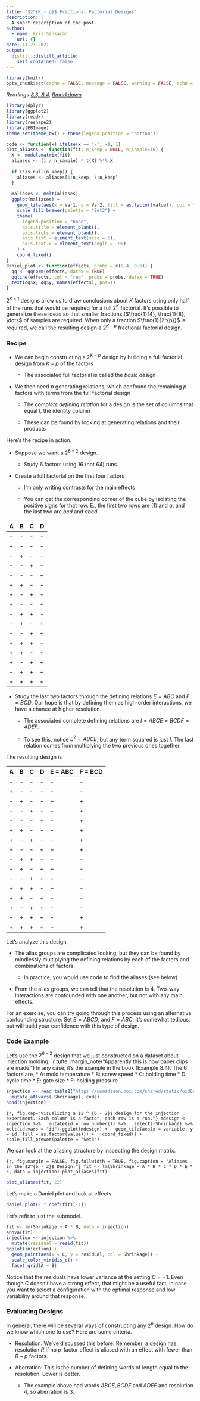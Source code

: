 ```yaml
---
title: "$2^{K - p}$ Fractional Factorial Designs"
description: |
  A short description of the post.
author:
  - name: Kris Sankaran
    url: {}
date: 11-23-2021
output:
  distill::distill_article:
    self_contained: false
---
```


```r
library(knitr)
opts_chunk$set(cache = FALSE, message = FALSE, warning = FALSE, echo = TRUE)
```


_Readings [8.3, 8.4](), [Rmarkdown]()_


```r
library(dplyr)
library(ggplot2)
library(readr)
library(reshape2)
library(EBImage)
theme_set(theme_bw() + theme(legend.position = "bottom"))
```

```r
code <- function(x) ifelse(x == '-', -1, 1)
plot_aliases <- function(fit, n_keep = NULL, n_sample=16) {
  X <- model.matrix(fit)
  aliases <- (1 / n_sample) * t(X) %*% X
  
  if (!is.null(n_keep)) {
    aliases <- aliases[1:n_keep, 1:n_keep]
  }
  
  maliases <- melt(aliases)
  ggplot(maliases) +
    geom_tile(aes(x = Var1, y = Var2, fill = as.factor(value)), col = "black") +
    scale_fill_brewer(palette = "Set3") +
    theme(
      legend.position = "none",
      axis.title = element_blank(),
      axis.ticks = element_blank(),
      axis.text = element_text(size = 6),
      axis.text.x = element_text(angle = -90)
    ) +
    coord_fixed()
}
daniel_plot <- function(effects, probs = c(0.4, 0.6)) { 
  qq <- qqnorm(effects, datax = TRUE)
  qqline(effects, col = "red", probs = probs, datax = TRUE)
  text(qq$x, qq$y, names(effects), pos=1)
}
```

$2^{K - 1}$ designs allow us to draw conclusions about $K$ factors using only
half of the runs that would be required for a full $2^{K}$ factorial. It’s
possible to generalize these ideas so that smaller fractions ($\frac{1}{4},
\frac{1}{8}, \dots$ of samples are required.  When only a fraction
$\frac{1}{2^{p}}$ is required, we call the resulting design a $2^{K - p}$
fractional factorial design.

### Recipe

* We can begin constructing a $2^{K - p}$ design by building a full factorial
design from $K - p$ of the factors

	* The associated full factorial is called the _basic design_
	
* We then need $p$ generating relations, which confound the remaining $p$
factors with terms from the full factorial design

	* The _complete defining relation_ for a design is the set of columns that equal $I$, the identity column
	
	* These can be found by looking at generating relations and their products
	
Here’s the recipe in action.

* Suppose we want a $2^{6 - 2}$ design.

	* Study 6 factors using 16 (not 64) runs.
	
* Create a full factorial on the first four factors

	* I’m only writing contrasts for the main effects
	
	* You can get the corresponding corner of the cube by isolating the positive
	signs for that row. E., the first two rows are $(1)$ and $a$, and the last two
	are $bcd$ and $abcd$.
	
| A | B | C	| D |
| --- | --- | --- | --- |
| - | - | - | - |
| + | - | - | - |
| - | + | - | - |
| - | - | + | - |
| - | - | - | + |
| + | + | - | - |
| + | - | + | - |
| + | - | - | + |
| - | + | + | - |
| - | + | - | + |
| - | - | + | + |
| + | + | + | - |
| + | + | - | + |
| + | - | + | + |
| - | + | + | + |
| + | + | + | + |

* Study the last two factors through the defining relations $E = ABC$ and $F =
BCD$. Our hope is that by defining them as high-order interactions, we have a
chance at higher resolution.

	* The associated complete defining relations are $I = ABCE = BCDF = ADEF$.
	
	* To see this, notice $E^2 = ABCE$, but any term squared is just $I$. The last
	relation comes from multiplying the two previous ones together.
	
The resulting design is

| A | B | C	| D | E = ABC | F = BCD |
| --- | --- | --- | --- | --- | --- |
| - | - | - | - | - | - |
| + | - | - | - | + | - |
| - | + | - | - | + | + |
| - | - | + | - | + | + |
| - | - | - | + | - | + |
| + | + | - | - | - | + |
| + | - | + | - | - | + |
| + | - | - | + | + |  + |
| - | + | + | - | - | - |
| - | + | - | + | + | - |
| - | - | + | + | + | - |
| + | + | + | - | + | - |
| + | + | - | + | - | - |
| + | - | + | + | - | - |
| - | + | + | + | - | + |
| + | + | + | + | + | + |

Let’s analyze this design,

* The alias groups are complicated looking, but they can be found by mindlessly
multiplying the defining relations by each of the factors and combinations of
factors.

	* In practice, you would use code to find the aliases (see below)
	
\begin{align*}
I&=A B C E=B C D F=A D E F \\
A&=B C E=D E F=A B C D F \\
B&=A C E=C D F=A B D E F \\
C&=A B E=B D F=A C D E F \\
D&=B C F=A E F=A B C D E \\
E&=A B C=A D F=B C D E F \\
F&=B C D=A D E=A B C E F \\
A B&=C E=A C D F=B D E F \\
A C&=B E=A B D F=C D E F \\
A D&=E F=B C D E=A B C F \\
A E&=B C=D F=A B C D E F \\
A F&=D E=B C E F=A B C D \\
B D&=C F=A C D E=A B E F \\
B F&=C D=A C E F=A B D E \\
A C D&=B D E=A B F=C E F \\
A B D&=C D E=A C F=B E F
\end{align*}

* From the alias groups, we can tell that the resolution is 4. Two-way
interactions are confounded with one another, but not with any main effects.

For an exercise, you can try going through this process using an alternative
confounding structure: Set $E = ABCD$, and $F = ABC$. It’s somewhat tedious, but
will build your confidence with this type of design.

### Code Example

Let’s use the $2^{6 - 2}$ design that we just constructed on a dataset about
injection molding. `r tufte::margin_note("Apparently this is how paper clips are made.") 
In any case, it’s the example in the book (Example 8.4). The 6 factors are,
* A: mold temperature
* B: screw speed
* C: holding time
* D: cycle time
* E: gate size
* F: holding pressure
```r
injection <- read_table2("https://uwmadison.box.com/shared/static/uxd6sryqz32gbubwfhbdvsnqqkplqqef.txt") %>%
  mutate_at(vars(-Shrinkage), code)
head(injection)
```

```{r, fig.cap="Visualizing a $2 ^ {6 - 2}$ design for the injection experiment. Each column is a factor, each row is a run."}
mdesign <- injection %>%
  mutate(id = row_number()) %>%
  select(-Shrinkage) %>%
  melt(id.vars = "id")
ggplot(mdesign) +
  geom_tile(aes(x = variable, y = id, fill = as.factor(value))) +
  coord_fixed() +
  scale_fill_brewer(palette = "Set3")
```

We can look at the aliasing structure by inspecting the design matrix.

```{r, fig.margin = FALSE, fig.fullwidth = TRUE, fig.caption = "Aliases in the $2^{6 - 2}$ Design."}
fit <- lm(Shrinkage ~ A * B * C * D * E * F, data = injection)
plot_aliases(fit)
```


```r
plot_aliases(fit, 22)
```
Let’s make a Daniel plot and look at effects.

```r
daniel_plot(2 * coef(fit)[-1])
```

Let's refit to just the submodel.

```r
fit <- lm(Shrinkage ~ A * B, data = injection)
anova(fit)
injection <- injection %>%
  mutate(residual = resid(fit))
ggplot(injection) +
  geom_point(aes(x = C, y = residual, col = Shrinkage)) +
  scale_color_viridis_c() +
  facet_grid(A ~ B)
```

Notice that the residuals have lower variance at the setting $C = -1$. Even
though $C$ doesn’t have a strong effect, that might be a useful fact, in case
you want to select a configuration with the optimal response and low variability
around that response.

### Evaluating Designs

In general, there will be several ways of constructing any $2^{p}$ design. How
do we know which one to use? Here are some criteria.

* Resolution: We’ve discussed this before. Remember, a design has resolution $R$
if no $p$-factor effect is aliased with an effect with fewer than $R - p$
factors.

* Aberration: This is the number of defining words of length equal to the resolution. Lower is better.

	* The example above had words $ABCE, BCDF$ and $ADEF$ and resolution 4, so aberration is 3.